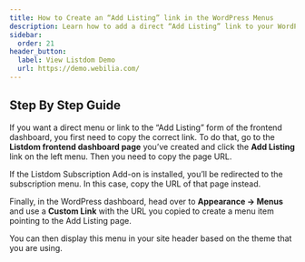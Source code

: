 ```yaml
---
title: How to Create an “Add Listing” link in the WordPress Menus
description: Learn how to add a direct “Add Listing” link to your WordPress menus for easier access to the frontend dashboard form.
sidebar:
  order: 21
header_button:
  label: View Listdom Demo
  url: https://demo.webilia.com/
---
```



## Step By Step Guide

If you want a direct menu or link to the “Add Listing” form of the frontend dashboard, you first need to copy the correct link. To do that, go to the **Listdom frontend dashboard page** you’ve created and click the **Add Listing** link on the left menu. Then you need to copy the page URL.  

<Aside type="note">
If the Listdom Subscription Add-on is installed, you’ll be redirected to the subscription menu. In this case, copy the URL of that page instead.
</Aside>

Finally, in the WordPress dashboard, head over to **Appearance → Menus** and use a **Custom Link** with the URL you copied to create a menu item pointing to the Add Listing page.  

You can then display this menu in your site header based on the theme that you are using.
